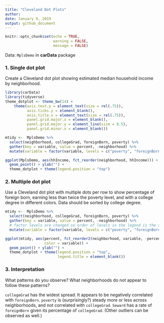 ```yaml
---
title: "Cleveland Dot Plots"
author: 
date: January 9, 2019
output: github_document
---
```


```r
knitr::opts_chunk$set(echo = TRUE, 
                      warning = FALSE,
                      message = FALSE)
```


Data: `MplsDemo` in **carData** package

### 1. Single dot plot

Create a Cleveland dot plot showing estimated median household income by neighborhood.

```r
library(carData)
library(tidyverse)
theme_dotplot <- theme_bw(14) +
    theme(axis.text.y = element_text(size = rel(.75)),
          axis.ticks.y = element_blank(),
          axis.title.x = element_text(size = rel(.75)),
          panel.grid.major.x = element_blank(),
          panel.grid.major.y = element_line(size = 0.5),
          panel.grid.minor.x = element_blank())
```

```r
mtidy <-  MplsDemo %>%
  select(neighborhood, collegeGrad, foreignBorn, poverty) %>% 
  gather(key = variable, value = percent, -neighborhood) %>% 
  mutate(variable = factor(variable, levels = c("poverty", "foreignBorn", "collegeGrad")))

ggplot(MplsDemo, aes(hhIncome, fct_reorder(neighborhood, hhIncome))) +
  geom_point() + ylab("") +
  theme_dotplot + theme(legend.position = "top")
```

### 2. Multiple dot plot

Use a Cleveland dot plot with multiple dots per row to show percentage of foreign born, earning less than twice the poverty level, and with a college degree in different colors.  Data should be sorted by college degree.


```r
mtidy <-  MplsDemo %>%
  select(neighborhood, collegeGrad, foreignBorn, poverty) %>% 
  gather(key = variable, value = percent, -neighborhood) %>% 
  # factor levels are changed so order of levels in the legend is the same as in the graph
  mutate(variable = factor(variable, levels = c("poverty", "foreignBorn", "collegeGrad")))

ggplot(mtidy, aes(percent, fct_reorder2(neighborhood, variable, -percent),
                  color = variable)) +
  geom_point() + ylab("") +
  theme_dotplot + theme(legend.position = "top",
                        legend.title = element_blank())
```

### 3. Interpretation

What patterns do you observe? What neighborhoods do not appear to follow these patterns?

`collegeGrad` has the widest spread. It appears to be negatively correlated with `foreignBorn`. `poverty` is (surprisingly?) steady more or less across neighborhoods, and not correlated with `collegeGrad`. `Seward` has a rate of `foreignBorn` given its percentage of `collegeGrad`. (Other outliers can be observed as well.)
